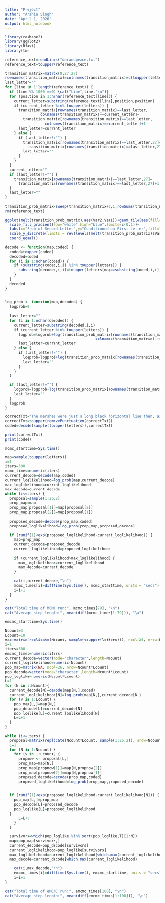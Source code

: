 ```yaml
---
title: "Project"
author: "Arshia Singh"
date: "April 1, 2020"
output: html_notebook
---
```

```r
library(reshape2)
library(ggplot2)
library(Rfast)
library(tm)
```


```r
reference_text=readLines("warandpeace.txt")
reference_text=toupper(reference_text)
 
transition_matrix=matrix(0,27,27)
rownames(transition_matrix)=colnames(transition_matrix)=c(toupper(letters),"")
last_letter=""
for (line in 1:length(reference_text)) {
  if (line %% 1000 ==0) {cat("Line",line,"\n")}
  for (position in 1:nchar(reference_text[line])) {
    current_letter=substring(reference_text[line],position,position)
    if (current_letter %in% toupper(letters)) {
      transition_matrix[rownames(transition_matrix)==last_letter,
                colnames(transition_matrix)==current_letter]=
        transition_matrix[rownames(transition_matrix)==last_letter,
                  colnames(transition_matrix)==current_letter]+1
      last_letter=current_letter
    } else {
      if (last_letter!="") {
        transition_matrix[rownames(transition_matrix)==last_letter,27]=
          transition_matrix[rownames(transition_matrix)==last_letter,27]+1
        last_letter=""
      }
    }
  }
  current_letter=""
  if (last_letter!="") {
    transition_matrix[rownames(transition_matrix)==last_letter,27]=
      transition_matrix[rownames(transition_matrix)==last_letter,27]+1
  }
  last_letter=""
}
 
transition_prob_matrix=sweep(transition_matrix+1,1,rowSums(transition_matrix+1),FUN="/")
rm(reference_text)

ggplot(melt(transition_prob_matrix),aes(Var2,Var1))+geom_tile(aes(fill=value))+
  scale_fill_gradient(low="white",high="blue",limits=c(0,1))+
  labs(x="Prob of Second Letter",y="Conditioned on First Letter",fill="Prob")+
  scale_y_discrete(limits = rev(levels(melt(transition_prob_matrix)$Var1)))+
  coord_equal()
```

```r
decode <- function(map,coded) {
  coded=toupper(coded)
  decoded=coded
  for (i in 1:nchar(coded)) {
    if (substring(coded,i,i) %in% toupper(letters)) {
      substring(decoded,i,i)=toupper(letters[map==substring(coded,i,i)])
    }
  }
  decoded
}
 
 
log_prob <- function(map,decoded) {
  logprob=0
 
  last_letter=""
  for (i in 1:nchar(decoded)) {
    current_letter=substring(decoded,i,i)
    if (current_letter %in% toupper(letters)) {
      logprob=logprob+log(transition_prob_matrix[rownames(transition_matrix)==last_letter,
                                         colnames(transition_matrix)==current_letter])
      last_letter=current_letter
    } else {
      if (last_letter!="") {
        logprob=logprob+log(transition_prob_matrix[rownames(transition_matrix)==last_letter,27])
        last_letter=""
      }
    }
  }
 
  if (last_letter!="") {
    logprob=logprob+log(transition_prob_matrix[rownames(transition_matrix)==last_letter,27])
    last_letter=""
  }
  logprob
}
```

```r
correctTxt="The marshes were just a long black horizontal line then, as I stopped to look after him; and the river was just another horizontal line, not nearly so broad nor yet so black; and the sky was just a row of long angry red lines and dense black lines intermixed. On the edge of the river I could faintly make out the only two black things in all the prospect that seemed to be standing upright; one of these was the beacon by which the sailors steered,like an unhooped cask upon a pole,an ugly thing when you were near it; the other, a gibbet, with some chains hanging to it which had once held a pirate. The man was limping on towards this latter, as if he were the pirate come to life, and come down, and going back to hook himself up again. It gave me a terrible turn when I thought so; and as I saw the cattle lifting their heads to gaze after him, I wondered whether they thought so too. I looked all round for the horrible young man, and could see no signs of him. But now I was frightened again, and ran home without stopping."
correctTxt=toupper(removePunctuation(correctTxt))
coded=decode(sample(toupper(letters)),correctTxt)

print(correctTxt)
print(coded)
```

```r
mcmc_starttime=Sys.time()

map=sample(toupper(letters)) 
i=1
iters=300
mcmc_times=numeric(iters)
current_decode=decode(map,coded)
current_loglikelihood=log_prob(map,current_decode)
max_loglikelihood=current_loglikelihood
max_decode=current_decode
while (i<=iters) {
  proposal=sample(1:26,2)
  prop_map=map
  prop_map[proposal[1]]=map[proposal[2]]
  prop_map[proposal[2]]=map[proposal[1]]
 
  proposed_decode=decode(prop_map,coded)
  proposed_loglikelihood=log_prob(prop_map,proposed_decode)
 
  if (runif(1)<exp(proposed_loglikelihood-current_loglikelihood)) {
    map=prop_map
    current_decode=proposed_decode
    current_loglikelihood=proposed_loglikelihood
 
    if (current_loglikelihood>max_loglikelihood) {
      max_loglikelihood=current_loglikelihood
      max_decode=current_decode
    }
 
    cat(i,current_decode,"\n")
    mcmc_times[i]=difftime(Sys.time(), mcmc_starttime, units = "secs")
    i=i+1
  }
}

```
```r
cat("Total time of MCMC run:", mcmc_times[79], "\n")
cat("Average step length:", mean(diff(mcmc_times[1:79])), "\n")
```


```r
emcmc_starttime=Sys.time()

Ncount=3
Lcount=10
map=matrix(replicate(Ncount, sample(toupper(letters))), ncol=26, nrow=Ncount, byrow=TRUE) # initial n maps
i=1
iters=300
emcmc_times=numeric(iters)
current_decode=vector(mode='character',length=Ncount)
current_loglikelihood=numeric(Ncount)
pop_map=matrix(NA, ncol=26, nrow=Ncount*Lcount)
pop_decode=vector(mode='character',length=Ncount*Lcount)
pop_loglike=numeric(Ncount*Lcount)
L=1
for (N in 1:Ncount){
  current_decode[N]=decode(map[N,],coded)
  current_loglikelihood[N]=log_prob(map[N,],current_decode[N])
  for (v in 1:Lcount) {
    pop_map[L,]=map[N,]
    pop_decode[L]=current_decode[N]
    pop_loglike[L]=current_loglikelihood[N]
    L=L+1
  }
}

while (i<=iters) {
  proposal=matrix(replicate(Ncount*Lcount, sample(1:26,2)), nrow=Ncount*Lcount, byrow=TRUE) # propose swap
  L=1
  for (N in 1:Ncount) {
    for (v in 1:Lcount) {
      propnow <- proposal[L,]
      prop_map=map[N,]
      prop_map[propnow[1]]=map[N,propnow[2]]
      prop_map[propnow[2]]=map[N,propnow[1]]
      proposed_decode=decode(prop_map,coded)
      proposed_loglikelihood=log_prob(prop_map,proposed_decode)

 
  if (runif(1)<exp(proposed_loglikelihood-current_loglikelihood[N])) {
    pop_map[L,]=prop_map
    pop_decode[L]=proposed_decode
    pop_loglike[L]=proposed_loglikelihood
  }
      L=L+1
    }
  }

  survivors=which(pop_loglike %in% sort(pop_loglike,T)[1:N])
  map=pop_map[survivors,]
  current_decode=pop_decode[survivors]
  current_loglikelihood=pop_loglike[survivors]
  max_loglikelihood=current_loglikelihood[which.max(current_loglikelihood)]
  max_decode=current_decode[which.max(current_loglikelihood)]
 
    cat(i,max_decode,"\n")
    emcmc_times[i]=difftime(Sys.time(), emcmc_starttime, units = "secs")
    i=i+1
}
```

```r
cat("Total time of eMCMC run:", emcmc_times[108], "\n")
cat("Average step length:", mean(diff(emcmc_times[1:108])), "\n")
```